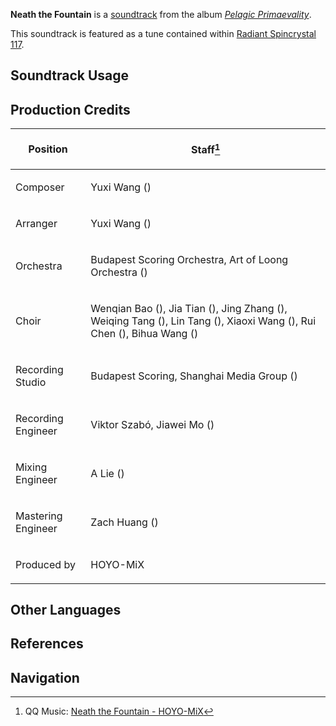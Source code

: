 {{Soundtrack Infobox
|image          = Pelagic Primaevality.png
|album          = Pelagic Primaevality
|disc           = 1
|number         = 06
|featured       =
|featured2      =
|featured3      =
|featured_disc  =
|featured_disc2 =
|featured_disc3 =
|youtube_id     = S3O43t9trEE
|spotify_id     = 4n6IHp9LxyPemzSzPDKSR3
|previous       = Loch's Revitalization
|next           = Les fumees blanches
}}
'''Neath the Fountain''' is a [[soundtrack]] from the album ''[[Pelagic Primaevality]]''.

This soundtrack is featured as a tune contained within [[Radiant Spincrystal 117]].

==Soundtrack Usage==
{{Soundtrack Usage
|location      = Roots of Erinnyes
|eventgameplay = Discover Traces, Explore Nature//exploring area 3
|teapot        = 117
}}

==Production Credits==
{| class="wikitable"
! Position
! Staff<ref>QQ Music: [https://y.qq.com/n/ryqq/songDetail/003ZdxPu1lrgk0 {{zh|泉栖谷隐}} Neath the Fountain - HOYO-MiX]</ref>
|-
| Composer
| Yuxi Wang ({{zh|王予曦}})
|-
| Arranger
| Yuxi Wang ({{zh|王予曦}})
|-
| Orchestra
| Budapest Scoring Orchestra, Art of Loong Orchestra ({{zh|龙之艺交响乐团}})
|-
| Choir
| Wenqian Bao ({{zh|包雯茜}}), Jia Tian ({{zh|田佳}}), Jing Zhang ({{zh|张菁}}), Weiqing Tang ({{zh|唐卫青}}), Lin Tang ({{zh|汤琳}}), Xiaoxi Wang ({{zh|王潇希}}), Rui Chen ({{zh|陈瑞}}), Bihua Wang ({{zh|王碧华}})
|-
| Recording Studio
| Budapest Scoring, Shanghai Media Group ({{zh|上海广播大厦}})
|-
| Recording Engineer
| Viktor Szabó, Jiawei Mo ({{zh|莫家伟}})
|-
| Mixing Engineer
| A Lie ({{zh|阿烈}})
|-
| Mastering Engineer
| Zach Huang ({{zh|黄巍}})
|-
| Produced by
| HOYO-MiX
|}
<!--
==Trivia==
-->
==Other Languages==
{{Other Languages
|en      = Neath the Fountain
|zhs     = 泉栖谷隐
|zhs_rm  = Quán Xī Gú Yǐng
|zht     = 泉棲谷隱
|zht_rm  = Quán Xī Gú Yǐng
|zh_tl   = Fountain Perch, Valley Shade
|ja      = 泉の底には
|ja_rm   = Izumi no Soko ni wa
|ja_tl   = Beneath the Fountain
}}

==References==
{{Reflist}}

==Navigation==
{{Soundtrack Navbox|Pelagic Primaevality}}